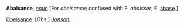 '''Abaisance''', ''[[noun (part of speech)|noun]]'' [For ''obeisance''; confused with F. ''abaisser'', E. [[abase]].]

[[Obeisance]]. [Obs.] ''[[Jonson. (source)|Jonson.]]''